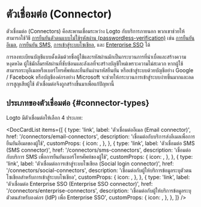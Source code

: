 
# ตัวเชื่อมต่อ (Connector)

ตัวเชื่อมต่อ (Connectors) คือสะพานเชื่อมระหว่าง Logto กับบริการภายนอก พวกเขาช่วยให้สามารถใช้วิธี [การยืนยันตัวตนแบบไม่ใช้รหัสผ่าน (passwordless-verification)](https://auth.wiki/passwordless) เช่น [การยืนยันอีเมล](/end-user-flows/sign-up-and-sign-in/sign-in), [การยืนยัน SMS](/end-user-flows/sign-up-and-sign-in/sign-in), [การเข้าสู่ระบบโซเชียล](/end-user-flows/sign-up-and-sign-in/social-sign-in), และ [Enterprise SSO](/end-user-flows/enterprise-sso) ได้

การลงทะเบียนบัญชีแบบดั้งเดิมด้วยชื่อผู้ใช้และรหัสผ่านมักเป็นกระบวนการที่น่าเบื่อและสร้างความหงุดหงิด ผู้ใช้มักลืมรหัสผ่านที่ซับซ้อนและลังเลที่จะสร้างบัญชีใหม่เพราะความไม่สะดวก หากผู้ใช้สามารถระบุอีเมลหรือเบอร์โทรศัพท์และยืนยันผ่านรหัสยืนยัน หรือเข้าสู่ระบบด้วยบัญชีอย่าง Google / Facebook หรือบัญชีองค์กรอย่าง Microsoft จะช่วยให้กระบวนการเข้าสู่ระบบง่ายขึ้นมากและลดการสูญเสียผู้ใช้ ตัวเชื่อมต่อจึงถูกสร้างขึ้นมาเพื่อแก้ปัญหานี้

## ประเภทของตัวเชื่อมต่อ \{#connector-types}

Logto มีตัวเชื่อมต่อให้เลือก 4 ประเภท:

<DocCardList
  items={[
    {
      type: 'link',
      label: 'ตัวเชื่อมต่ออีเมล (Email connector)',
      href: '/connectors/email-connectors',
      description: 'เชื่อมต่อกับบริการส่งอีเมลเพื่อการยืนยันอีเมลของผู้ใช้',
      customProps: {
        icon: <Email />,
      },
    },
    {
      type: 'link',
      label: 'ตัวเชื่อมต่อ SMS (SMS connector)',
      href: '/connectors/sms-connectors',
      description: 'เชื่อมต่อกับบริการ SMS เพื่อการยืนยันเบอร์โทรศัพท์ของผู้ใช้',
      customProps: {
        icon: <Mobile />,
      },
    },
    {
      type: 'link',
      label: 'ตัวเชื่อมต่อการเข้าสู่ระบบโซเชียล (Social login connector)',
      href: '/connectors/social-connectors',
      description: 'เชื่อมต่อกับผู้ให้บริการข้อมูลระบุตัวตนโซเชียลสำหรับการเข้าสู่ระบบโซเชียล',
      customProps: {
        icon: <Social />,
      },
    },
    {
      type: 'link',
      label: 'ตัวเชื่อมต่อ Enterprise SSO (Enterprise SSO connector)',
      href: '/connectors/enterprise-connectors',
      description: 'เชื่อมต่อกับผู้ให้บริการข้อมูลระบุตัวตนสำหรับองค์กร (IdP) เพื่อ Enterprise SSO',
      customProps: {
        icon: <Enterprise />,
      },
    },
  ]}
/>
